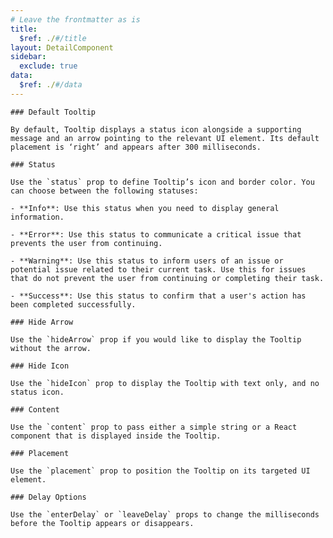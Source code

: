 ```yaml
---
# Leave the frontmatter as is
title:
  $ref: ./#/title
layout: DetailComponent
sidebar:
  exclude: true
data:
  $ref: ./#/data
---
```


<LivePreviewControls>

  <LivePreview componentName="tooltip" exampleName="Default" displayName="Default Tooltip">

    ### Default Tooltip

    By default, Tooltip displays a status icon alongside a supporting message and an arrow pointing to the relevant UI element. Its default placement is ‘right’ and appears after 300 milliseconds.

  </LivePreview>

  <LivePreview componentName="tooltip" exampleName="Status" displayName="Status">

    ### Status

    Use the `status` prop to define Tooltip’s icon and border color. You can choose between the following statuses:

    - **Info**: Use this status when you need to display general information.

    - **Error**: Use this status to communicate a critical issue that prevents the user from continuing.

    - **Warning**: Use this status to inform users of an issue or potential issue related to their current task. Use this for issues that do not prevent the user from continuing or completing their task.

    - **Success**: Use this status to confirm that a user's action has been completed successfully.

  </LivePreview>

  <LivePreview componentName="tooltip" exampleName="HideArrow" displayName="Hide Arrow">

    ### Hide Arrow

    Use the `hideArrow` prop if you would like to display the Tooltip without the arrow.

  </LivePreview>

  <LivePreview componentName="tooltip" exampleName="HideIcon" displayName="Hide Icon">

    ### Hide Icon

    Use the `hideIcon` prop to display the Tooltip with text only, and no status icon.

  </LivePreview>

  <LivePreview componentName="tooltip" exampleName="Content" displayName="Content">

    ### Content

    Use the `content` prop to pass either a simple string or a React component that is displayed inside the Tooltip.

  </LivePreview>

  <LivePreview componentName="tooltip" exampleName="Placement" displayName="Placement">

    ### Placement

    Use the `placement` prop to position the Tooltip on its targeted UI element.

  </LivePreview>

  <LivePreview componentName="tooltip" exampleName="DelayBeforeShown" displayName="Delay Options">

    ### Delay Options

    Use the `enterDelay` or `leaveDelay` props to change the milliseconds before the Tooltip appears or disappears.

  </LivePreview>

</LivePreviewControls>
